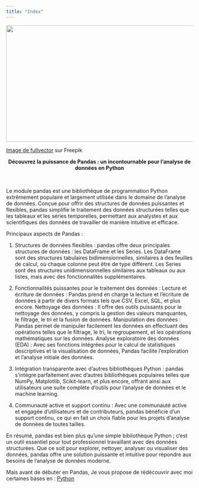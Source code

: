 ```yaml
---
title: "Index"
---
```

::: {#fig-data_visualization}

<img width="560" height="315" src="image/progra.jpg"></img>

<a href="https://fr.freepik.com/vecteurs-libre/ordinateur-portable-icone-isometrique-code-programme-developpement-logiciels-applications-programmation-neon-sombre_4102879.htm#query=programmation&position=0&from_view=keyword&track=sph&uuid=2d3fb13e-9b7a-41de-b249-441a679ff320">Image de fullvector</a> sur Freepik

:::

<div style="text-align: center;"><strong>Découvrez la puissance de Pandas : un incontournable pour l'analyse de données en Python</strong></div>
<br>



Le module pandas est une bibliothèque de programmation Python extrêmement populaire et largement utilisée dans le domaine de l'analyse de données. Conçue pour offrir des structures de données puissantes et flexibles, pandas simplifie le traitement des données structurées telles que les tableaux et les séries temporelles, permettant aux analystes et aux scientifiques des données de travailler de manière intuitive et efficace.

Principaux aspects de Pandas :

1. Structures de données flexibles :
pandas offre deux principales structures de données : les DataFrame et les Series.
Les DataFrame sont des structures tabulaires bidimensionnelles, similaires à des feuilles de calcul, où chaque colonne peut être de type différent.
Les Series sont des structures unidimensionnelles similaires aux tableaux ou aux listes, mais avec des fonctionnalités supplémentaires.

2. Fonctionnalités puissantes pour le traitement des données :
Lecture et écriture de données : Pandas prend en charge la lecture et l'écriture de données à partir de divers formats tels que CSV, Excel, SQL, et plus encore.
Nettoyage des données : Il offre des outils puissants pour le nettoyage des données, y compris la gestion des valeurs manquantes, le filtrage, le tri et la fusion de données.
Manipulation des données : Pandas permet de manipuler facilement les données en effectuant des opérations telles que le filtrage, le tri, le regroupement, et les opérations mathématiques sur les données.
Analyse exploratoire des données (EDA) : Avec ses fonctions intégrées pour le calcul de statistiques descriptives et la visualisation de données, Pandas facilite l'exploration et l'analyse initiale des données.

3. Intégration transparente avec d'autres bibliothèques Python :
pandas s'intègre parfaitement avec d'autres bibliothèques populaires telles que NumPy, Matplotlib, Scikit-learn, et plus encore, offrant ainsi aux utilisateurs une suite complète d'outils pour l'analyse de données et le machine learning.

4. Communauté active et support continu :
Avec une communauté active et engagée d'utilisateurs et de contributeurs, pandas bénéficie d'un support continu, ce qui en fait un choix fiable pour les projets d'analyse de données de toutes tailles.

En résumé, pandas est bien plus qu'une simple bibliothèque Python ; c'est un outil essentiel pour tout professionnel travaillant avec des données structurées. Que ce soit pour explorer, nettoyer, analyser ou visualiser des données, pandas offre une solution puissante et intuitive pour répondre aux besoins de l'analyse de données moderne.

Mais avant de débuter en Pandas, Je vous propose de rédécouvrir avec moi certaines bases en : [Python](python.qmd)
